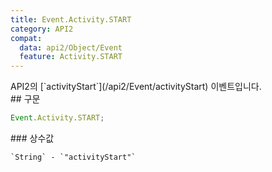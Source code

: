 ```yaml
---
title: Event.Activity.START
category: API2
compat:
  data: api2/Object/Event
  feature: Activity.START
---
```


<Section>
  API2의 [`activityStart`](/api2/Event/activityStart) 이벤트입니다.
</Section>
<Section>
  ## 구문

  ~~~js
  Event.Activity.START;
  ~~~

  <Section>
    ### 상수값

    `String` - `"activityStart"`
  </Section>
</Section>